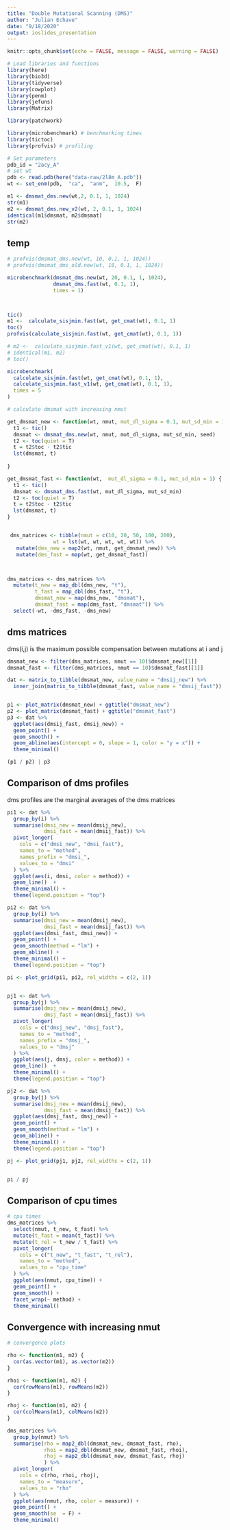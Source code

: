 ```yaml
---
title: "Double Mutational Scanning (DMS)"
author: "Julian Echave"
date: "9/18/2020"
output: ioslides_presentation
---
```



```r
knitr::opts_chunk$set(echo = FALSE, message = FALSE, warning = FALSE)
```


```r
# Load libraries and functions
library(here)
library(bio3d)
library(tidyverse)
library(cowplot)
library(penm)
library(jefuns)
library(Matrix)

library(patchwork)

library(microbenchmark) # benchmarking times
library(tictoc)
library(profvis) # profiling
```

```r
# Set parameters
pdb_id = "2acy_A"
# set wt
pdb <- read.pdb(here("data-raw/2l8m_A.pdb"))
wt <- set_enm(pdb,  "ca",  "anm",  10.5,  F)


```

```r
m1 <- dmsmat_dms.new(wt,2, 0.1, 1, 1024)
str(m1)
m2 <- dmsmat_dms.new_v2(wt, 2, 0.1, 1, 1024)
identical(m1$dmsmat, m2$dmsmat)
str(m2)

```

## temp
```r


# profvis(dmsmat_dms.new(wt, 10, 0.1, 1, 1024))
# profvis(dmsmat_dms_old.new(wt, 10, 0.1, 1, 1024))

microbenchmark(dmsmat_dms.new(wt, 20, 0.1, 1, 1024), 
               dmsmat_dms.fast(wt, 0.1, 1),
               times = 1)




```

```r
tic()
m1 <-  calculate_sisjmin.fast(wt, get_cmat(wt), 0.1, 1)
toc()
profvis(calculate_sisjmin.fast(wt, get_cmat(wt), 0.1, 1))

# m2 <-  calculate_sisjmin.fast_v1(wt, get_cmat(wt), 0.1, 1)
# identical(m1, m2)
# toc()
```

```r
microbenchmark(
  calculate_sisjmin.fast(wt, get_cmat(wt), 0.1, 1),
  calculate_sisjmin.fast_v1(wt, get_cmat(wt), 0.1, 1),
  times = 5
)
```




```r
# calculate dmsmat with increasing nmut

get_dmsmat_new <- function(wt, nmut, mut_dl_sigma = 0.1, mut_sd_min = 1, seed = 1024) {
  t1 <- tic()
  dmsmat <- dmsmat_dms.new(wt, nmut, mut_dl_sigma, mut_sd_min, seed)
  t2 <- toc(quiet = T)
  t = t2$toc - t2$tic
  lst(dmsmat, t)
  
}

get_dmsmat_fast <- function(wt,  mut_dl_sigma = 0.1, mut_sd_min = 1) {
  t1 <- tic()
  dmsmat <- dmsmat_dms.fast(wt, mut_dl_sigma, mut_sd_min)
  t2 <- toc(quiet = T)
  t = t2$toc - t2$tic
  lst(dmsmat, t)
}


 dms_matrices <- tibble(nmut = c(10, 20, 50, 100, 200),
               wt = lst(wt, wt, wt, wt, wt)) %>%
   mutate(dms_new = map2(wt, nmut, get_dmsmat_new)) %>%
   mutate(dms_fast = map(wt, get_dmsmat_fast))



dms_matrices <- dms_matrices %>% 
  mutate(t_new = map_dbl(dms_new, "t"),
         t_fast = map_dbl(dms_fast, "t"),
         dmsmat_new = map(dms_new, "dmsmat"),
         dmsmat_fast = map(dms_fast, "dmsmat")) %>% 
  select(-wt, -dms_fast, -dms_new)

```

## dms matrices
dms(i,j) is the maximum possible compensation between mutations at i and j

```r
dmsmat_new <- filter(dms_matrices, nmut == 10)$dmsmat_new[[1]]
dmsmat_fast <- filter(dms_matrices, nmut == 10)$dmsmat_fast[[1]]

dat <- matrix_to_tibble(dmsmat_new, value_name = "dmsij_new") %>% 
  inner_join(matrix_to_tibble(dmsmat_fast, value_name = "dmsij_fast")) 


p1 <- plot_matrix(dmsmat_new) + ggtitle("dmsmat_new")
p2 <- plot_matrix(dmsmat_fast) + ggtitle("dmsmat_fast")
p3 <- dat %>% 
  ggplot(aes(dmsij_fast, dmsij_new)) +
  geom_point() +
  geom_smooth() +
  geom_abline(aes(intercept = 0, slope = 1, color = "y = x")) +
  theme_minimal()

(p1 / p2) | p3
```

## Comparison of dms profiles
dms profiles are the marginal averages of the dms matrices

```r
pi1 <- dat %>% 
  group_by(i) %>% 
  summarise(dmsi_new = mean(dmsij_new),
            dmsi_fast = mean(dmsij_fast)) %>% 
  pivot_longer(
    cols = c("dmsi_new", "dmsi_fast"),
    names_to = "method",
    names_prefix = "dmsi_",
    values_to = "dmsi"
  ) %>% 
  ggplot(aes(i, dmsi, color = method)) +
  geom_line()  +
  theme_minimal() +
  theme(legend.position = "top")

pi2 <- dat %>%
  group_by(i) %>% 
  summarise(dmsi_new = mean(dmsij_new),
            dmsi_fast = mean(dmsij_fast)) %>% 
  ggplot(aes(dmsi_fast, dmsi_new)) +
  geom_point() +
  geom_smooth(method = "lm") +
  geom_abline() +
  theme_minimal() +
  theme(legend.position = "top")

pi <- plot_grid(pi1, pi2, rel_widths = c(2, 1))


pj1 <- dat %>% 
  group_by(j) %>% 
  summarise(dmsj_new = mean(dmsij_new),
            dmsj_fast = mean(dmsij_fast)) %>% 
  pivot_longer(
    cols = c("dmsj_new", "dmsj_fast"),
    names_to = "method",
    names_prefix = "dmsj_",
    values_to = "dmsj"
  ) %>% 
  ggplot(aes(j, dmsj, color = method)) +
  geom_line()  +
  theme_minimal() +
  theme(legend.position = "top")

pj2 <- dat %>% 
  group_by(j) %>% 
  summarise(dmsj_new = mean(dmsij_new),
            dmsj_fast = mean(dmsij_fast)) %>% 
  ggplot(aes(dmsj_fast, dmsj_new)) +
  geom_point() +
  geom_smooth(method = "lm") +
  geom_abline() +
  theme_minimal() +
  theme(legend.position = "top")

pj <- plot_grid(pj1, pj2, rel_widths = c(2, 1))


pi / pj


```


## Comparison of cpu times

```r
# cpu times
dms_matrices %>% 
  select(nmut, t_new, t_fast) %>% 
  mutate(t_fast = mean(t_fast)) %>% 
  mutate(t_rel = t_new / t_fast) %>% 
  pivot_longer(
    cols = c("t_new", "t_fast", "t_rel"),
    names_to = "method",
    values_to = "cpu_time"
  ) %>% 
  ggplot(aes(nmut, cpu_time)) +
  geom_point() +
  geom_smooth() +
  facet_wrap(~ method) +
  theme_minimal()
```


## Convergence with increasing nmut

```r
# convergence plots

rho <- function(m1, m2) {
  cor(as.vector(m1), as.vector(m2))
}

rhoi <- function(m1, m2) {
  cor(rowMeans(m1), rowMeans(m2))
}

rhoj <- function(m1, m2) {
  cor(colMeans(m1), colMeans(m2))
}

dms_matrices %>% 
  group_by(nmut) %>% 
  summarise(rho = map2_dbl(dmsmat_new, dmsmat_fast, rho),
            rhoi = map2_dbl(dmsmat_new, dmsmat_fast, rhoi),
            rhoj = map2_dbl(dmsmat_new, dmsmat_fast, rhoj)
            ) %>% 
  pivot_longer(
    cols = c(rho, rhoi, rhoj),
    names_to = "measure",
    values_to = "rho"
  ) %>% 
  ggplot(aes(nmut, rho, color = measure)) +
  geom_point() +
  geom_smooth(se  = F) +
  theme_minimal()

```

